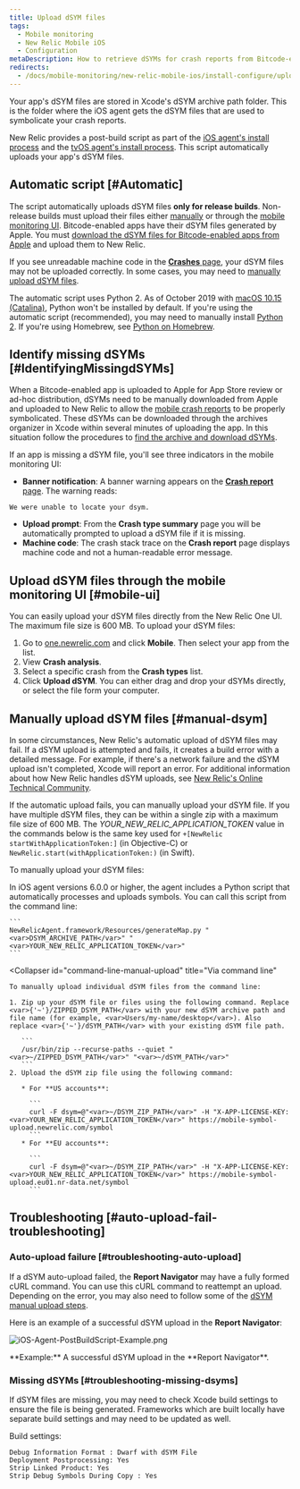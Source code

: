 ```yaml
---
title: Upload dSYM files
tags:
  - Mobile monitoring
  - New Relic Mobile iOS
  - Configuration
metaDescription: How to retrieve dSYMs for crash reports from Bitcode-enabled iOS apps monitored with New Relic mobile monitoring.
redirects:
  - /docs/mobile-monitoring/new-relic-mobile-ios/install-configure/upload-dsyms-bitcode-apps
---
```


Your app's dSYM files are stored in Xcode's dSYM archive path folder. This is the folder where the iOS agent gets the dSYM files that are used to symbolicate your crash reports.

New Relic provides a post-build script as part of the [iOS agent's install process](/docs/mobile-monitoring/mobile-monitoring-installation/getting-started/ios-installation-configuration) and the [tvOS agent's install process](/docs/mobile-monitoring/new-relic-mobile-ios/get-started/tvos-installation-configuration). This script automatically uploads your app's dSYM files.

## Automatic script [#Automatic]

The script automatically uploads dSYM files **only for release builds**. Non-release builds must upload their files either [manually](#manual-dsym) or through the [mobile monitoring UI](#mobile-ui). Bitcode-enabled apps have their dSYM files generated by Apple. You must [download the dSYM files for Bitcode-enabled apps from Apple](/docs/mobile-monitoring/new-relic-mobile-ios/install-configure/retrieve-upload-dsyms-bitcode-enabled-apps) and upload them to New Relic.

If you see unreadable machine code in the [**Crashes** page](/docs/mobile-monitoring/mobile-monitoring-ui/crashes/mobile-apps-crashes-dashboard), your dSYM files may not be uploaded correctly. In some cases, you may need to [manually upload dSYM files](#manual-dsym).

The automatic script uses Python 2. As of October 2019 with [macOS 10.15 (Catalina)](https://developer.apple.com/documentation/macos_release_notes/macos_catalina_10_15_beta_10_release_notes#3318248), Python won't be installed by default. If you're using the automatic script (recommended), you may need to manually install [Python 2](https://www.python.org/downloads/mac-osx/). If you're using Homebrew, see [Python on Homebrew](https://docs.brew.sh/Homebrew-and-Python).

## Identify missing dSYMs [#IdentifyingMissingdSYMs]

When a Bitcode-enabled app is uploaded to Apple for App Store review or ad-hoc distribution, dSYMs need to be manually downloaded from Apple and uploaded to New Relic to allow the [mobile crash reports](/docs/mobile-monitoring/new-relic-mobile/getting-started/ios-agent-crash-reporting) to be properly symbolicated. These dSYMs can be downloaded through the archives organizer in Xcode within several minutes of uploading the app. In this situation follow the procedures to [find the archive and download dSYMs](#Archive).

If an app is missing a dSYM file, you'll see three indicators in the mobile monitoring UI:

- **Banner notification**: A banner warning appears on the [**Crash report** page](/docs/mobile-monitoring/mobile-monitoring-ui/crashes/mobile-apps-crash-report-dashboard). The warning reads:

```
We were unable to locate your dsym.
```

- **Upload prompt**: From the **Crash type summary** page you will be automatically prompted to upload a dSYM file if it is missing.
- **Machine code**: The crash stack trace on the **Crash report** page displays machine code and not a human-readable error message.

## Upload dSYM files through the mobile monitoring UI [#mobile-ui]

You can easily upload your dSYM files directly from the New Relic One UI. The maximum file size is 600 MB. To upload your dSYM files:

1. Go to [one.newrelic.com](https://one.newrelic.com) and click **Mobile**. Then select your app from the list.
2. View **Crash analysis**.
3. Select a specific crash from the **Crash types** list.
4. Click **Upload dSYM**. You can either drag and drop your dSYMs directly, or select the file form your computer.

## Manually upload dSYM files [#manual-dsym]

In some circumstances, New Relic's automatic upload of dSYM files may fail. If a dSYM upload is attempted and fails, it creates a build error with a detailed message. For example, if there's a network failure and the dSYM upload isn't completed, Xcode will report an error. For additional information about how New Relic handles dSYM uploads, see [New Relic's Online Technical Community](https://discuss.newrelic.com/t/relic-solution-ios-dsym-upload-deep-dive/42513).

If the automatic upload fails, you can manually upload your dSYM file. If you have multiple dSYM files, they can be within a single zip with a maximum file size of 600 MB. The <var>YOUR_NEW_RELIC_APPLICATION_TOKEN</var> value in the commands below is the same key used for `+[NewRelic startWithApplicationToken:]` (in Objective-C) or `NewRelic.start(withApplicationToken:)` (in Swift).

To manually upload your dSYM files:

<CollapserGroup>
  <Collapser
    id="python-manual-upload"
    title="Via Python script (agent versions 6.0.0 or higher)"
  >
    In iOS agent versions 6.0.0 or higher, the agent includes a Python script that automatically processes and uploads symbols. You can call this script from the command line:

    ```
    NewRelicAgent.framework/Resources/generateMap.py "<var>DSYM_ARCHIVE_PATH</var>" "<var>YOUR_NEW_RELIC_APPLICATION_TOKEN</var>"
    ```

  </Collapser>

  <Collapser
    id="command-line-manual-upload"
    title="Via command line"
  >
    To manually upload individual dSYM files from the command line:

    1. Zip up your dSYM file or files using the following command. Replace <var>{'~'}/ZIPPED_DSYM_PATH</var> with your new dSYM archive path and file name (for example, <var>Users/my-name/desktop</var>). Also replace <var>{'~'}/dSYM_PATH</var> with your existing dSYM file path.

       ```
       /usr/bin/zip --recurse-paths --quiet "<var>~/ZIPPED_DSYM_PATH</var>" "<var>~/dSYM_PATH</var>"
       ```
    2. Upload the dSYM zip file using the following command:

       * For **US accounts**:

         ```
         curl -F dsym=@"<var>~/DSYM_ZIP_PATH</var>" -H "X-APP-LICENSE-KEY: <var>YOUR_NEW_RELIC_APPLICATION_TOKEN</var>" https://mobile-symbol-upload.newrelic.com/symbol
         ```
       * For **EU accounts**:

         ```
         curl -F dsym=@"<var>~/DSYM_ZIP_PATH</var>" -H "X-APP-LICENSE-KEY: <var>YOUR_NEW_RELIC_APPLICATION_TOKEN</var>" https://mobile-symbol-upload.eu01.nr-data.net/symbol
         ```

  </Collapser>
</CollapserGroup>

## Troubleshooting [#auto-upload-fail-troubleshooting]

### Auto-upload failure [#troubleshooting-auto-upload]

If a dSYM auto-upload failed, the **Report Navigator** may have a fully formed cURL command. You can use this cURL command to reattempt an upload. Depending on the error, you may also need to follow some of the [dSYM manual upload steps](#manual-dsym).

Here is an example of a successful dSYM upload in the **Report Navigator**:

![iOS-Agent-PostBuildScript-Example.png](src/images/Screen-Shot-2014-09-23-at-11.30.35-AM_0.png 'iOS-Agent-PostBuildScript-Example.png')

<figcaption>
  **Example:** A successful dSYM upload in the **Report Navigator**.
</figcaption>

### Missing dSYMs [#troubleshooting-missing-dsyms]

If dSYM files are missing, you may need to check Xcode build settings to ensure the file is being generated. Frameworks which are built locally have separate build settings and may need to be updated as well.

Build settings:

```
Debug Information Format : Dwarf with dSYM File
Deployment Postprocessing: Yes
Strip Linked Product: Yes
Strip Debug Symbols During Copy : Yes
```
